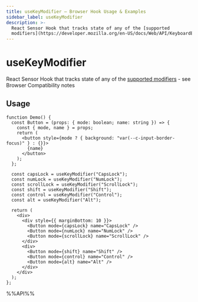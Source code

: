 ```yaml
---
title: useKeyModifier – Browser Hook Usage & Examples
sidebar_label: useKeyModifier
description: >-
  React Sensor Hook that tracks state of any of the [supported
  modifiers](https://developer.mozilla.org/en-US/docs/Web/API/KeyboardEvent/getModifierState#browser_
---
```

# useKeyModifier

React Sensor Hook that tracks state of any of the [supported modifiers](https://developer.mozilla.org/en-US/docs/Web/API/KeyboardEvent/getModifierState#browser_compatibility) - see Browser Compatibility notes


## Usage

```tsx live
function Demo() {
  const Button = (props: { mode: boolean; name: string }) => {
    const { mode, name } = props;
    return (
      <button style={mode ? { background: "var(--c-input-border-focus)" } : {}}>
        {name}
      </button>
    );
  };

  const capsLock = useKeyModifier("CapsLock");
  const numLock = useKeyModifier("NumLock");
  const scrollLock = useKeyModifier("ScrollLock");
  const shift = useKeyModifier("Shift");
  const control = useKeyModifier("Control");
  const alt = useKeyModifier("Alt");

  return (
    <div>
      <div style={{ marginBottom: 10 }}>
        <Button mode={capsLock} name="CapsLock" />
        <Button mode={numLock} name="NumLock" />
        <Button mode={scrollLock} name="ScrollLock" />
      </div>
      <div>
        <Button mode={shift} name="Shift" />
        <Button mode={control} name="Control" />
        <Button mode={alt} name="Alt" />
      </div>
    </div>
  );
};

```

%%API%%
